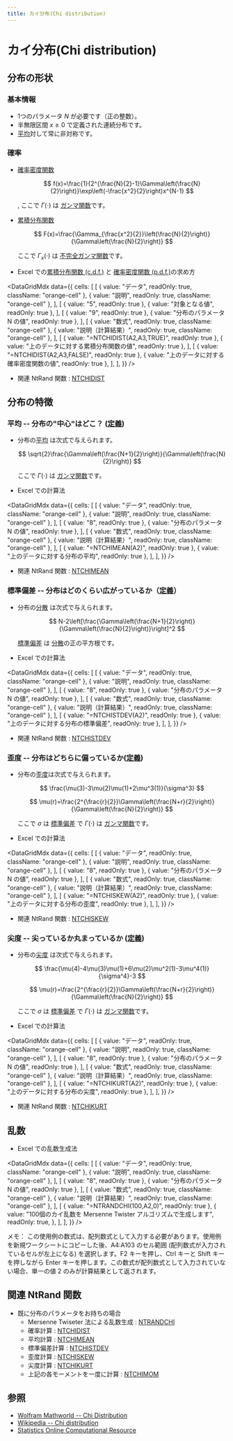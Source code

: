 ```yaml
---
title: カイ分布(Chi distribution)
---
```



# カイ分布(Chi distribution)

## 分布の形状

### 基本情報

- 1つのパラメータ $N$ が必要です（正の整数）。
- 半無限区間 $x \geq 0$ で定義された連続分布です。
- [平均](https://www.ntrand.com/jp/glossary/#local_mean)対して常に非対称です。

### 確率

- [確率密度関数](https://www.ntrand.com/jp/glossary/#local_probability)

  $$
  f(x)=\frac{1}{2^{\frac{N}{2}-1}\Gamma\left(\frac{N}{2}\right)}\exp\left(-\frac{x^2}{2}\right)x^{N-1}
  $$

  , ここで $\Gamma(\cdot)$ は [ガンマ関数](https://www.ntrand.com/glossary/#local_Gamma)です。

- [累積分布関数](https://www.ntrand.com/jp/glossary/#local_cumulative)

  $$
  F(x)=\frac{\Gamma_{\frac{x^2}{2}}\left(\frac{N}{2}\right)}{\Gamma\left(\frac{N}{2}\right)}
  $$

  ここで $\Gamma_{x}(\cdot)$ は [不完全ガンマ関数](https://www.ntrand.com/glossary/#local_incomplete_gamma)です。

- Excel での[累積分布関数 (c.d.f.)](https://www.ntrand.com/jp/glossary/#local_cumulative) と [確率密度関数 (p.d.f.)](https://www.ntrand.com/jp/glossary/#local_Probability)の求め方

<DataGridMdx
  data={{
    cells: [
      [
        { value: "データ", readOnly: true, className: "orange-cell" },
        { value: "説明", readOnly: true, className: "orange-cell" },
      ],
      [
        { value: "5", readOnly: true },
        { value: "対象となる値", readOnly: true },
      ],
      [
        { value: "9", readOnly: true },
        { value: "分布のパラメータ N の値", readOnly: true },
      ],
      [
        { value: "数式", readOnly: true, className: "orange-cell" },
        { value: "説明（計算結果）", readOnly: true, className: "orange-cell" },
      ],
      [
        { value: "=NTCHIDIST(A2,A3,TRUE)", readOnly: true },
        { value: "上のデータに対する累積分布関数の値", readOnly: true },
      ],
      [
        { value: "=NTCHIDIST(A2,A3,FALSE)", readOnly: true },
        { value: "上のデータに対する確率密度関数の値", readOnly: true },
      ],
    ],
  }}
/>

- 関連 NtRand 関数 : [NTCHIDIST](https://www.ntrand.com/jp/ntchidist/)

## 分布の特徴

### 平均 -- 分布の"中心"はどこ？ ([定義](https://www.ntrand.com/jp/glossary/#local_mean))

- 分布の[平均](https://www.ntrand.com/jp/glossary/#local_mean) は次式で与えられます。

  $$
  \sqrt{2}\frac{\Gamma\left(\frac{N+1}{2}\right)}{\Gamma\left(\frac{N}{2}\right)}
  $$

  ここで $\Gamma(\cdot)$ は [ガンマ関数](https://www.ntrand.com/glossary/#local_Gamma)です。

- Excel での計算法

<DataGridMdx
  data={{
    cells: [
      [
        { value: "データ", readOnly: true, className: "orange-cell" },
        { value: "説明", readOnly: true, className: "orange-cell" },
      ],
      [
        { value: "8", readOnly: true },
        { value: "分布のパラメータ N の値", readOnly: true },
      ],
      [
        { value: "数式", readOnly: true, className: "orange-cell" },
        { value: "説明（計算結果）", readOnly: true, className: "orange-cell" },
      ],
      [
        { value: "=NTCHIMEAN(A2)", readOnly: true },
        { value: "上のデータに対する分布の平均", readOnly: true },
      ],
    ],
  }}
/>

- 関連 NtRand 関数 : [NTCHIMEAN](https://www.ntrand.com/jp/ntchimean/)

### 標準偏差 -- 分布はどのくらい広がっているか（[定義](https://www.ntrand.com/jp/glossary/#local_standard_deviation)）

- 分布の[分散](https://www.ntrand.com/jp/glossary/#local_variance) は次式で与えられます。

  $$
  N-2\left[\frac{\Gamma\left(\frac{N+1}{2}\right)}{\Gamma\left(\frac{N}{2}\right)}\right]^2
  $$

  [標準偏差](https://www.ntrand.com/jp/glossary/#local_standard_deviation) は [分散](https://www.ntrand.com/jp/glossary/#local_variance)の正の平方根です。

- Excel での計算法

<DataGridMdx
  data={{
    cells: [
      [
        { value: "データ", readOnly: true, className: "orange-cell" },
        { value: "説明", readOnly: true, className: "orange-cell" },
      ],
      [
        { value: "8", readOnly: true },
        { value: "分布のパラメータ N の値", readOnly: true },
      ],
      [
        { value: "数式", readOnly: true, className: "orange-cell" },
        { value: "説明（計算結果）", readOnly: true, className: "orange-cell" },
      ],
      [
        { value: "=NTCHISTDEV(A2)", readOnly: true },
        { value: "上のデータに対する分布の標準偏差", readOnly: true },
      ],
    ],
  }}
/>

- 関連 NtRand 関数 : [NTCHISTDEV](https://www.ntrand.com/jp/ntchistdev/)

### 歪度 -- 分布はどちらに偏っているか([定義](https://www.ntrand.com/jp/glossary/#local_skewness))

- 分布の[歪度](https://www.ntrand.com/jp/glossary/#local_skewness)は次式で与えられます。

  $$
  \frac{\mu(3)-3\mu(2)\mu(1)+2\mu^3(1)}{\sigma^3}
  $$

  $$
  \mu(r)=\frac{2^{\frac{r}{2}}\Gamma\left(\frac{N+r}{2}\right)}{\Gamma\left(\frac{N}{2}\right)}
  $$

  ここで $\sigma$ は [標準偏差](https://www.ntrand.com/glossary/#local_standard_deviation) で $\Gamma(\cdot)$ は [ガンマ関数](https://www.ntrand.com/glossary/#local_Gamma)です。

- Excel での計算法

<DataGridMdx
  data={{
    cells: [
      [
        { value: "データ", readOnly: true, className: "orange-cell" },
        { value: "説明", readOnly: true, className: "orange-cell" },
      ],
      [
        { value: "8", readOnly: true },
        { value: "分布のパラメータ N の値", readOnly: true },
      ],
      [
        { value: "数式", readOnly: true, className: "orange-cell" },
        { value: "説明（計算結果）", readOnly: true, className: "orange-cell" },
      ],
      [
        { value: "=NTCHISKEW(A2)", readOnly: true },
        { value: "上のデータに対する分布の歪度", readOnly: true },
      ],
    ],
  }}
/>

- 関連 NtRand 関数 : [NTCHISKEW](https://www.ntrand.com/jp/ntchiskew/)

### 尖度 -- 尖っているか丸まっているか ([定義](https://www.ntrand.com/jp/glossary/#local_kurtosis))

- 分布の[尖度](https://www.ntrand.com/jp/glossary/#local_kurtosis) は次式で与えられます。

  $$
  \frac{\mu(4)-4\mu(3)\mu(1)+6\mu(2)\mu^2(1)-3\mu^4(1)}{\sigma^4}-3
  $$

  $$
  \mu(r)=\frac{2^{\frac{r}{2}}\Gamma\left(\frac{N+r}{2}\right)}{\Gamma\left(\frac{N}{2}\right)}
  $$

  ここで $\sigma$ は [標準偏差](https://www.ntrand.com/glossary/#local_standard_deviation) で $\Gamma(\cdot)$ は [ガンマ関数](https://www.ntrand.com/glossary/#local_Gamma)です。

- Excel での計算法

<DataGridMdx
  data={{
    cells: [
      [
        { value: "データ", readOnly: true, className: "orange-cell" },
        { value: "説明", readOnly: true, className: "orange-cell" },
      ],
      [
        { value: "8", readOnly: true },
        { value: "分布のパラメータ N の値", readOnly: true },
      ],
      [
        { value: "数式", readOnly: true, className: "orange-cell" },
        { value: "説明（計算結果）", readOnly: true, className: "orange-cell" },
      ],
      [
        { value: "=NTCHIKURT(A2)", readOnly: true },
        { value: "上のデータに対する分布の尖度", readOnly: true },
      ],
    ],
  }}
/>

- 関連 NtRand 関数 : [NTCHIKURT](https://www.ntrand.com/jp/ntchikurt/)

## 乱数

- Excel での乱数生成法

<DataGridMdx
  data={{
    cells: [
      [
        { value: "データ", readOnly: true, className: "orange-cell" },
        { value: "説明", readOnly: true, className: "orange-cell" },
      ],
      [
        { value: "8", readOnly: true },
        { value: "分布のパラメータ N の値", readOnly: true },
      ],
      [
        { value: "数式", readOnly: true, className: "orange-cell" },
        { value: "説明（計算結果）", readOnly: true, className: "orange-cell" },
      ],
      [
        { value: "=NTRANDCHI(100,A2,0)", readOnly: true },
        {
          value: "100個のカイ乱数を Mersenne Twister アルゴリズムで生成します",
          readOnly: true,
        },
      ],
    ],
  }}
/>

メモ： この使用例の数式は、配列数式として入力する必要があります。使用例を新規ワークシートにコピーした後、A4:A103 のセル範囲 (配列数式が入力されているセルが左上になる) を選択します。F2 キーを押し、Ctrl キーと Shift キーを押しながら Enter キーを押します。この数式が配列数式として入力されていない場合、単一の値 2 のみが計算結果として返されます。

## 関連 NtRand 関数

- 既に分布のパラメータをお持ちの場合
  - Mersenne Twiseter 法による乱数生成 : [NTRANDCHI](https://www.ntrand.com/jp/ntrandchi/)
  - 確率計算 : [NTCHIDIST](https://www.ntrand.com/jp/ntchidist/)
  - 平均計算 : [NTCHIMEAN](https://www.ntrand.com/jp/ntchimean/)
  - 標準偏差計算 : [NTCHISTDEV](https://www.ntrand.com/jp/ntchiskew/)
  - 歪度計算 : [NTCHISKEW](https://www.ntrand.com/jp/ntchiskew/)
  - 尖度計算 : [NTCHIKURT](https://www.ntrand.com/jp/ntchikurt/)
  - 上記の各モーメントを一度に計算 : [NTCHIMOM](https://www.ntrand.com/jp/ntchimom/)

## 参照

- [Wolfram Mathworld -- Chi Distribution](http://mathworld.wolfram.com/ChiDistribution.html)
- [Wikipedia -- Chi distribution](http://en.wikipedia.org/wiki/Chi_distribution)
- [Statistics Online Computational Resource](http://www.socr.ucla.edu/htmls/SOCR_Distributions.html)
